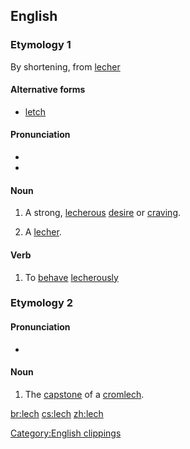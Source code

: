 {{also|Lech}}
==English==
{{wikipedia}}
===Etymology 1===
By shortening, from [[lecher]]

====Alternative forms====
* [[letch]]

====Pronunciation====
* {{rhymes|ɛtʃ}}
* {{rhymes|ɛk}}

====Noun====
{{en-noun|es}}

# {{context|slang|lang=en}} A strong, [[lecherous]] [[desire]] or [[craving]].
# {{context|slang|lang=en}} A [[lecher]].

====Verb====
{{en-verb|lech|es}}

# {{context|slang|lang=en}} To [[behave]] [[lecherously]]

[[Category:English clippings]]

===Etymology 2===
{{etyl|cy|en}} {{term|llech||slate, slab|lang=cy}}

====Pronunciation====
* {{IPA|/lɛk/}}

====Noun====
{{en-noun}}
# The [[capstone]]  of a [[cromlech]].

[[br:lech]]
[[cs:lech]]
[[zh:lech]]